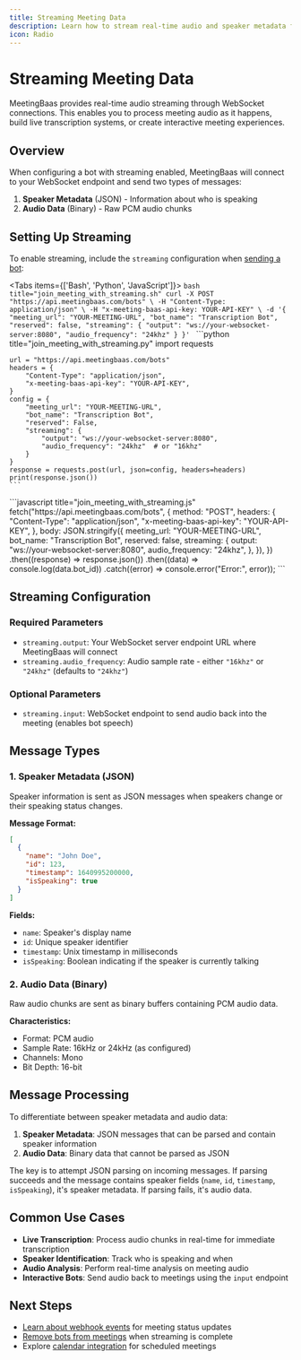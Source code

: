 ```yaml
---
title: Streaming Meeting Data
description: Learn how to stream real-time audio and speaker metadata from meetings using WebSocket connections
icon: Radio
---
```


# Streaming Meeting Data

MeetingBaas provides real-time audio streaming through WebSocket connections. This enables you to process meeting audio as it happens, build live transcription systems, or create interactive meeting experiences.

## Overview

When configuring a bot with streaming enabled, MeetingBaas will connect to your WebSocket endpoint and send two types of messages:

1. **Speaker Metadata** (JSON) - Information about who is speaking
2. **Audio Data** (Binary) - Raw PCM audio chunks

## Setting Up Streaming

To enable streaming, include the `streaming` configuration when [sending a bot](/docs/api/getting-started/sending-a-bot):

<Tabs items={['Bash', 'Python', 'JavaScript']}>
  <Tab value="Bash">
    ```bash title="join_meeting_with_streaming.sh"
    curl -X POST "https://api.meetingbaas.com/bots" \
         -H "Content-Type: application/json" \
         -H "x-meeting-baas-api-key: YOUR-API-KEY" \
         -d '{
               "meeting_url": "YOUR-MEETING-URL",
               "bot_name": "Transcription Bot",
               "reserved": false,
               "streaming": {
                 "output": "ws://your-websocket-server:8080",
                 "audio_frequency": "24khz"
               }
             }'
    ```
  </Tab>
  <Tab value="Python">
    ```python title="join_meeting_with_streaming.py"
    import requests

    url = "https://api.meetingbaas.com/bots"
    headers = {
        "Content-Type": "application/json",
        "x-meeting-baas-api-key": "YOUR-API-KEY",
    }
    config = {
        "meeting_url": "YOUR-MEETING-URL",
        "bot_name": "Transcription Bot",
        "reserved": False,
        "streaming": {
            "output": "ws://your-websocket-server:8080",
            "audio_frequency": "24khz"  # or "16khz"
        }
    }
    response = requests.post(url, json=config, headers=headers)
    print(response.json())
    ```
  </Tab>
  <Tab value="JavaScript">
    ```javascript title="join_meeting_with_streaming.js"
    fetch("https://api.meetingbaas.com/bots", {
      method: "POST",
      headers: {
        "Content-Type": "application/json",
        "x-meeting-baas-api-key": "YOUR-API-KEY",
      },
      body: JSON.stringify({
        meeting_url: "YOUR-MEETING-URL",
        bot_name: "Transcription Bot",
        reserved: false,
        streaming: {
          output: "ws://your-websocket-server:8080",
          audio_frequency: "24khz",
        },
      }),
    })
      .then((response) => response.json())
      .then((data) => console.log(data.bot_id))
      .catch((error) => console.error("Error:", error));
    ```
  </Tab>
</Tabs>

## Streaming Configuration

### Required Parameters

- `streaming.output`: Your WebSocket server endpoint URL where MeetingBaas will connect
- `streaming.audio_frequency`: Audio sample rate - either `"16khz"` or `"24khz"` (defaults to `"24khz"`)

### Optional Parameters

- `streaming.input`: WebSocket endpoint to send audio back into the meeting (enables bot speech)

## Message Types

### 1. Speaker Metadata (JSON)

Speaker information is sent as JSON messages when speakers change or their speaking status changes.

**Message Format:**
```json
[
  {
    "name": "John Doe",
    "id": 123,
    "timestamp": 1640995200000,
    "isSpeaking": true
  }
]
```

**Fields:**
- `name`: Speaker's display name
- `id`: Unique speaker identifier  
- `timestamp`: Unix timestamp in milliseconds
- `isSpeaking`: Boolean indicating if the speaker is currently talking

### 2. Audio Data (Binary)

Raw audio chunks are sent as binary buffers containing PCM audio data.

**Characteristics:**
- Format: PCM audio
- Sample Rate: 16kHz or 24kHz (as configured)
- Channels: Mono
- Bit Depth: 16-bit

## Message Processing

To differentiate between speaker metadata and audio data:

1. **Speaker Metadata**: JSON messages that can be parsed and contain speaker information
2. **Audio Data**: Binary data that cannot be parsed as JSON

The key is to attempt JSON parsing on incoming messages. If parsing succeeds and the message contains speaker fields (`name`, `id`, `timestamp`, `isSpeaking`), it's speaker metadata. If parsing fails, it's audio data.

## Common Use Cases

- **Live Transcription**: Process audio chunks in real-time for immediate transcription
- **Speaker Identification**: Track who is speaking and when
- **Audio Analysis**: Perform real-time analysis on meeting audio
- **Interactive Bots**: Send audio back to meetings using the `input` endpoint

## Next Steps

- [Learn about webhook events](/docs/api/getting-started/getting-the-data) for meeting status updates
- [Remove bots from meetings](/docs/api/getting-started/removing-a-bot) when streaming is complete
- Explore [calendar integration](/docs/api/getting-started/calendars) for scheduled meetings
